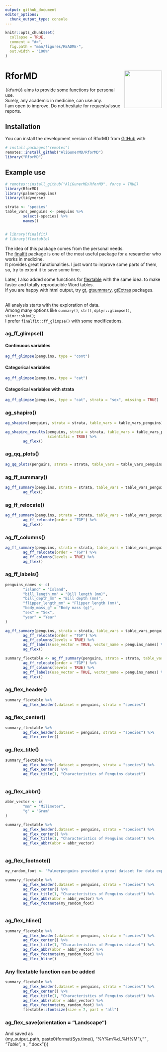```yaml
---
output: github_document
editor_options: 
  chunk_output_type: console
---
```


<!-- README.md is generated from README.Rmd. Please edit that file -->

```r
knitr::opts_chunk$set(
  collapse = TRUE,
  comment = "#>",
  fig.path = "man/figures/README-",
  out.width = "100%"
)
```



# RforMD <a href="https://aligunermd.github.io/RforMD/"><img src="man/figures/logo.png" align="right" height="120" /></a>


<!-- badges: start -->
<!-- badges: end -->

`{RforMD}` aims to provide some functions for personal use.  
Surely, any academic in medicine, can use any.   
I am open to improve. Do not hesitate for requests/issue reports.

## Installation

You can install the development version of RforMD from [GitHub](https://github.com/) with:

```r
# install.packages("remotes")
remotes::install_github("AliGunerMD/RforMD")
library("RforMD")
```


## Example use

```r

# remotes::install_github("AliGunerMD/RforMD", force = TRUE)
library(RforMD)
library(palmerpenguins)
library(tidyverse)

strata <- "species"
table_vars_penguins <- penguins %>% 
        select(-species) %>% 
        names()


# library(finalfit)
# library(flextable)

```
The idea of this package comes from the personal needs.   
The [finalfit](https://finalfit.org) package is one of the most useful package for a researcher who works in medicine.  
It provides great functionalities. I just want to improve some parts of them, so, try to extent it to save some time.  

Later, I also added some functions for [flextable](https://ardata-fr.github.io/flextable-book/) with the same idea. to make faster and totally reproducible Word tables.   
If you are happy with html output, try [gt](https://gt.rstudio.com/), [gtsummary](https://www.danieldsjoberg.com/gtsummary/), [gtExtras](https://jthomasmock.github.io/gtExtras/) packages. 

<br>
All analysis starts with the exploration of data.  
Among many options like `summary()`, `str()`, `dplyr::glimpse()`, `skimr::skim()`;  
I prefer `finalfit::ff_glimpse()` with some modifications.

### ag_ff_glimpse()

#### Continuous variables

```r
ag_ff_glimpse(penguins, type = "cont")
```

#### Categorical variables
```r
ag_ff_glimpse(penguins, type = "cat") 

```

#### Categorical variables with strata
```r
ag_ff_glimpse(penguins, type = "cat", strata = "sex", missing = TRUE) 
```


### ag_shapiro()
```r
ag_shapiro(penguins, strata = strata, table_vars = table_vars_penguins)
```


```r
ag_shapiro_results(penguins, strata = strata, table_vars = table_vars_penguins,
                   scientific = TRUE) %>% 
        ag_flex()

```

### ag_qq_plots()

```r
ag_qq_plots(penguins, strata = strata, table_vars = table_vars_penguins)

```

### ag_ff_summary()

```r
ag_ff_summary(penguins, strata = strata, table_vars = table_vars_penguins) %>% 
        ag_flex()

```

### ag_ff_relocate()

```r
ag_ff_summary(penguins, strata = strata, table_vars = table_vars_penguins) %>% 
        ag_ff_relocate(order = "TGP") %>% 
        ag_flex()

```

### ag_ff_columns()

```r
ag_ff_summary(penguins, strata = strata, table_vars = table_vars_penguins) %>% 
        ag_ff_relocate(order = "TGP") %>% 
        ag_ff_columns(levels = TRUE) %>% 
        ag_flex()

```

### ag_ff_labels()

```r
penguins_names <- c(
        "island" = "Island",
        "bill_length_mm" = "Bill length (mm)",
        "bill_depth_mm" = "Bill depth (mm)",
        "flipper_length_mm" = "Flipper length (mm)",
        "body_mass_g" = "Body mass (g)",
        "sex" = "Sex",
        "year" = "Year"
)

ag_ff_summary(penguins, strata = strata, table_vars = table_vars_penguins) %>% 
        ag_ff_relocate(order = "TGP") %>% 
        ag_ff_columns(levels = TRUE) %>% 
        ag_ff_labels(use_vector = TRUE, vector_name = penguins_names) %>% 
        ag_flex()

```





```r
summary_flextable <- ag_ff_summary(penguins, strata = strata, table_vars = table_vars_penguins) %>% 
        ag_ff_relocate(order = "TGP") %>% 
        ag_ff_columns(levels = TRUE) %>% 
        ag_ff_labels(use_vector = TRUE, vector_name = penguins_names) %>% 
        ag_flex()
```


### ag_flex_header()
```r
summary_flextable %>% 
        ag_flex_header(.dataset = penguins, strata = "species")
```

### ag_flex_center()
```r
summary_flextable %>% 
        ag_flex_header(.dataset = penguins, strata = "species") %>% 
        ag_flex_center() 

```

### ag_flex_title()
```r
summary_flextable %>% 
        ag_flex_header(.dataset = penguins, strata = "species") %>% 
        ag_flex_center() %>% 
        ag_flex_title(1, "Characteristics of Penguins dataset")
        
```

### ag_flex_abbr()
```r

abbr_vector <- c(
        "mm" = "Milimeter",
        "g" = "Gram"
)

summary_flextable %>% 
        ag_flex_header(.dataset = penguins, strata = "species") %>% 
        ag_flex_center() %>% 
        ag_flex_title(1, "Characteristics of Penguins dataset") %>% 
        ag_flex_abbr(abbr = abbr_vector) 
      
```

### ag_flex_footnote()
```r
my_random_foot <- "Palmerpenguins provided a great dataset for data exploration & visualization, as an alternative to iris."

summary_flextable %>% 
        ag_flex_header(.dataset = penguins, strata = "species") %>% 
        ag_flex_center() %>% 
        ag_flex_title(1, "Characteristics of Penguins dataset") %>% 
        ag_flex_abbr(abbr = abbr_vector) %>% 
        ag_flex_footnote(my_random_foot) 
       
```

### ag_flex_hline()
```r
summary_flextable %>% 
        ag_flex_header(.dataset = penguins, strata = "species") %>% 
        ag_flex_center() %>% 
        ag_flex_title(1, "Characteristics of Penguins dataset") %>% 
        ag_flex_abbr(abbr = abbr_vector) %>% 
        ag_flex_footnote(my_random_foot) %>% 
        ag_flex_hline()

```

### Any flextable function can be added
```r
summary_flextable %>% 
        ag_flex_header(.dataset = penguins, strata = "species") %>% 
        ag_flex_center() %>% 
        ag_flex_title(1, "Characteristics of Penguins dataset") %>% 
        ag_flex_abbr(abbr = abbr_vector) %>% 
        ag_flex_footnote(my_random_foot) %>% 
        flextable::fontsize(size = 7, part = "all")

```


### ag_flex_save(orientation = "Landscape")

And saved as\
(my_output_path, paste0(format(Sys.time(), "%Y%m%d_%H%M"),"_" , "Table_", n , ".docx")))

